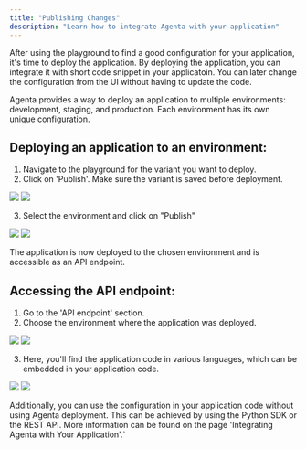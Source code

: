 ```yaml
---
title: "Publishing Changes"
description: "Learn how to integrate Agenta with your application"
---
```


After using the playground to find a good configuration for your application, it's time to deploy the application.
By deploying the application, you can integrate it with short code snippet in your applicatoin. You can later change the configuration from the UI without having to update the code.

Agenta provides a way to deploy an application to multiple environments: development, staging, and production. Each environment has its own unique configuration.

## Deploying an application to an environment:

1. Navigate to the playground for the variant you want to deploy.
2. Click on 'Publish'. Make sure the variant is saved before deployment.

<img
  className="dark:hidden"
  src="/images/basic_guides/04_save_before_deployment_light.png"
/>
<img
  className="hidden dark:block"
  src="/images/basic_guides/04_save_before_deployment_dark.png"
/>

3. Select the environment and click on "Publish"

<img
  className="dark:hidden"
  src="/images/basic_guides/05_select_environment_to_publish_light.png"
/>
<img
  className="hidden dark:block"
  src="/images/basic_guides/05_select_environment_to_publish_dark.png"
/>

The application is now deployed to the chosen environment and is accessible as an API endpoint.

## Accessing the API endpoint:

1. Go to the 'API endpoint' section.
2. Choose the environment where the application was deployed.

<img
  className="dark:hidden"
  src="/images/basic_guides/06_choose_evironment_to_deploy_light.png"
/>
<img
  className="hidden dark:block"
  src="/images/basic_guides/06_choose_evironment_to_deploy_dark.png"
/>

3. Here, you'll find the application code in various languages, which can be embedded in your application code.

<img
  className="dark:hidden"
  src="/images/basic_guides/07_select_app_code_light.png"
/>
<img
  className="hidden dark:block"
  src="/images/basic_guides/07_select_app_code_dark.png"
/>

Additionally, you can use the configuration in your application code without using Agenta deployment. This can be achieved by using the Python SDK or the REST API. More information can be found on the page 'Integrating Agenta with Your Application'.`
